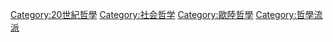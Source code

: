 {{catmore}}
{{Commons cat|Phenomenology}}

[[Category:20世紀哲學|Category:20世紀哲學]]
[[Category:社会哲学|Category:社会哲学]]
[[Category:歐陸哲學|Category:歐陸哲學]]
[[Category:哲學流派|Category:哲學流派]]